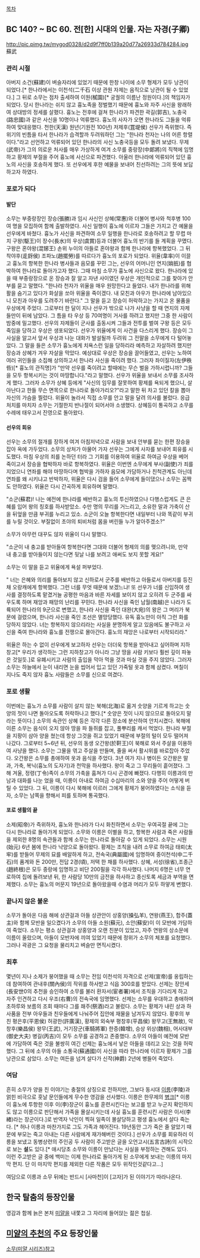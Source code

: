 [[목차]]

== BC 140? ~ BC 60. 전[한] 시대의 인물. 자는 자경(子卿) ==
http://pic.pimg.tw/mygod0328/d2d9f7ff0b139a20d77a26933d784284.jpg
蘇武
=== 관리 시절 ===
아버지 소건(蘇建)이 벼슬자리에 있었기 때문에 한창 나이에 소무 형제가 모두 낭관이 되었다.[* 한나라에서는 이천석(二千石 이상 관원 자제는 음직으로 낭관이 될 수 있었다.] 그 뒤로 소무는 점차 출세하여 이원(樲園)[* 궁궐의 이름난 정원이다.]의 책임자가 되었다.
당시 한나라는 쉬지 않고 흉노족을 정벌했기 때문에 흉노와 자주 사신을 왕래하여 상대방의 정세를 살폈다. 흉노는 전후에 걸쳐 한나라가 파견한 곽길(郭吉), 노충국(路忠國)과 같은 사신을 10명이나 억류했다. 흉노의 사자가 오면 한나라도 그들을 억류하여 맞대응했다.
천한(天漢) 원년(기원전 100년) 저제후(罝堤侯) 선우가 즉위했다. 즉위기의 빈틈을 타서 한나라가 습격할까 두려워하던 그는 "한나라 천자는 나의 어른 항렬이다."라고 선언하고 억류되어 있던 한나라의 사신 노충국등을 모두 돌려 보냈다. 무제(武帝)가 그의 의로운 처사를 매우 가상하게 여겨 소무를 중랑장(中郞將)의 직책에 임명하고 황제의 부절을 주어 흉노에 사신으로 파견했다. 아울러 한나라에 억류되어 있던 흉노의 사신을 호송하게 했다. 또 선우에게 후한 예물을 보내어 친선하려는 그의 뜻에 보답하고자 하였다.
=== 포로가 되다 ===
==== 발단 ====
소무는 부중랑장인 장승(張勝)과 임시 사신인 상혜(常惠)와 더불어 병사와 척후병 100여 명을 모집하여 함께 출발하였다. 사신 일행이 흉노에 이르자 그들은 가지고 간 예물을 선우에게 바쳤다. 
흉노가 사신을 파견하여 소무 일행을 한나라로 호송하려고 할 무렵 마치 구왕(駆王)이 장수(長水)의 우상(虞賞)등과 더불어 흉노의 반기를 들 계획을 꾸몄다. 구왕은 혼야왕(混铘王) 손위 누이의 아들로 혼야왕과 함께 한나라에 항복했었다. 그 뒤 착야후(辵釾侯) 조파노(趙擺勞)를 따르다가 흉노의 포로가 되었다. 위율(韋率)이 이끌고 흉노의 항복한 한나라 병사들과 음모를 꾸민 그는, 선우의 어머니인 연지(姢扺)를 협박하여 한나라로 돌아가고자 했다. 그때 마침 소무가 흉노에 사신으로 왔다. 한나라에 있을 때 부중랑장으로 온 장승과 잘 알고 자낸 사이였던 우상은 개인적으로 그를 찾아가 안부를 묻고 말했다. 
"한나라 천자가 위율을 매우 원망한다고 들었다. 내가 한나라를 위해 활을 숨기고 있다가 화살을 쏘아 위율을 죽이겠다. 내 모친과 아우가 한나라에 남아있으니 모친과 아우를 도려주기 바란다."
그 말을 듣고 장승이 허락하고는 가지고 온 물품을 우상에게 주었다. 그로부터 한 달이 지나 선우가 밖으로 나가 사냥을 할 때 연지의 자제들만이 뒤에 남았다. 그 틈을 타 우상 등 70여명이 거사를 하려고 했지만 그중 한 사람이 밤중에 밀고했다. 선우의 자제들이 군사를 출동시켜 그들과 전투를 벌여 구왕 등은 모두 죽임을 당하고 우상은 생포되었다.
선우가 위율에게 이 사건을 다스리게 했다. 장승이 그 사실을 알고서 앞서 우상과 나눈 대화가 발설될까 두려워 그 전말을 소무에게 다 털어놓았다. 그 말을 들은 소무가 흉노에게 치욕스런 일을 당하리라 예측하고 자살하려 했지만 장승과 상혜가 겨우 자살을 막았다.
예상대로 우상은 장승을 끌어들였고, 선우는 노하여 여러 귀인들을 소집해 상의하고서 한나라 사신을 죽이려 했다. 그러자 좌이질자(左伊秩呰)[* 흉노의 관직명]가 "만약 선우를 죽이려고 할때에는 무슨 벌을 가하시렵니까? 그들을 모두 항복시키는 것이 마땅합니다."라고 말했다. 
선우가 위율을 보내서 소무를 조사하게 했다. 그러자 소무가 상혜 등에게 "사신의 임무를 잘못하여 황제를 욕되게 했으니, 살아난다고 한들 무슨 면목으로 한나라로 돌아가리오?"라고 말한 뒤 차고 있던 칼을 뽑아 자신의 가슴을 찔렀다. 위율이  놀라서 직접 소무를 안고 말을 달려 의사를 불렀다. 응급처치를 마치자 소무는 기절한지 반나절이 되어서야 소생했다. 상혜등이 통곡하고 소무를 수레에 태우고서 진영으로 돌아왔다.
==== 선우의 회유 ====
선우는 소무의 절개를 장하게 여겨 아침저녁으로 사람을 보내 안부를 묻는 한편 장승을 잡아 옥에 가두었다. 소무의 상처가 아물어 가자 선우는 그에게 사자를 보내어 회유를 시도했다. 마침 우상의 죄를 논하던 터라 그 기회를 이용하여 위율로 하여금 우상을 베어 죽이고서 장승을 협박하자 바로 항복하였다. 위율은 이번엔 소무에게 부사(副使)가 죄를 지었으니 연좌를 해야 마땅하다며 협박을 가하자 음모에 가담하거나 친척관계도 아닌데 연좌를 왜 시키냐고 반박하자, 위율은 다시 검을 들어 소무에게 들이댔으나 소무는 꼼짝도 안하였다. 위율은 다시 간곡하게 회유하며 말했다.

"소군(蘇君)! 나는 예전에 한나라를 배반하고 흉노의 투신하였으나 다행스럽게도 큰 은혜를 입어 왕의 칭호를 하사받았소. 수만 명의 무리를 거느리고, 소유한 말과 가축이 산을 뒤엎을 만큼 부귀를 누리고 있소. 소군이 오늘 항복한다면 내일부터 나와 똑같이 부귀를 누릴 것이오. 부질없이 초야의 퇴비처럼 몸을 버린들 누가 알아주겠소?"

소무가 아무런 대꾸도 않자 위율이 다시 말했다.

"소군이 내 충고를 받아들여 항복한다면 그대와 더불어 형제의 의를 맺으려니와, 만약 내 충고를 받아들이지 않는다면 뒷날 나를 보려고 애써도 보지 못할 게요!"

소무는 이 말을 듣고 위율에게 욕설 퍼부었다.

" 너는 은혜와 의리를 돌아보지 않고 신하로서 군주를 배반하고 아들로서 아버지를 등진 채 오랑캐에게 항복했다. 그런 너를 무엇 때문에 보겠느냐! 또 선우가 너를 신임하여 생사를 결정하도록 맡겼거늘 공평한 마음과 바른 자세를 보이지 않고 오히려 두 군주를 싸우도록 하며 재앙과 패망의 난리를 꾸민다. 한나라 사신을 죽인 남월(南越)은 나라가 도륙되어 한나라의 9군으로 변했고, 한나라 사신을 죽인 대완(大宛)의 왕은 그 머리가 북문에 걸렸으며, 한나라 사신을 죽인 조선은 멸망당했다. 유독 흉노만이 아직 그런 화를 당하지 않았다. 너는 항복하지 않으리라는 사실을 분명하게 알고 있음에도 불구하고 사신을 죽여 한나라와 흉노를 전쟁으로 몰아간다. 흉노의 재앙은 나로부터 시작되리라."

위율은 하는 수 없이 선우에게 보고하자 선우는 더더욱 항복을 받아내고 싶어하며 지하창고[* 우리가 생각하는 그런 지하창고가 아니라 그냥 땅을 사람 키보다 훨씬 깊이 파놓은 것일듯.]로 유폐시키고 사람의 출입을 막아 먹을 것과 마실 것을 주지 않았다. 그러자 소무는 하늘에서 눈이 내리면 눈을 씹어서 입고 있던 가죽털 옷과 함께 삼켰다. 며칠이 지나도 죽지 않자 흉노 사람들은 소무를 신으로 여겼다.
=== 포로 생활 ===
이번에는 흉노가 소무를 사람이 살지 않는 북해(北海)로 옮겨 숫양을 기르게 하고는 숫양의 젓이 나면 돌아오도록 허락하나고 했다.[* 숫양은 젓이 나지 않으므로 돌아오지 말라는 뜻이다.] 소무의 속관인 상혜 등은 각각 다른 장소에 분산하여 안치시켰다.
북해에 이른 소무는 음식이 오지 않아 땅을 파 들쥐를 잡고, 풀뿌리를 캐서 먹었다. 한나라 부절을 지팡이 삼아 양을 쳤는데 항상 그것을 쥐고 있었기 때문에 부절의 털이  모두 떨어져 나갔다.
그로부터 5~6년 뒤, 선우의 동생 오간왕(於靬王)이 북해로 와서 주살을 이용하여 사냥을 했다. 소무는 그물을 엮고 주살을 만들며, 줄을 써서 활시위를 바로잡아 주었다. 오간왕은 소무를 총애하여 옷과 음식을 주었다. 3년 여가 지나 병이든 오간왕은 말과, 가축, 복닉(흉노의 도자기)과 천막을 하사했다. 왕이 죽고 그 무리들이 흩어졌다. 그해 겨울, 정령(丁令)족이 소무의 가축을 훔쳐가 다시 곤경에 빠졌다. 다행히 이릉과의 만남과 대화를 나눈 었을 때, 이릉이 아내로 하여금 수십마리의 소와 양을 주어 어떻게 버틸 수 있었다. 그 뒤, 이릉이 다시 북해에 이르러 그에게 황제가 붕어하였다는 소식을 듣자, 소무는 남쪽을 향해서 피를 토하며 통곡했다. 
==== 포로 생활의 끝 ====
소제(昭帝)가 즉위하자, 흉노와 한나라가 다시 화친하면서 소무는 우여곡절 끝에 그는 다시 한나라로 돌아가게 되었다.
소무와 이릉은 이별을 하고, 항복한 사람과 죽은 사람들을 제외한 8명의 속관들과 함께 소무는 한나라로 돌아갈 수 있게 되었다.
소무는 시원(始元) 6년 봄에 한나라 낙양으로 돌아왔다. 황제는 조칙을 내려 소무로 하여금 태뢰(太牢)를 받들어 무제의 묘를 배알하게 하고, 전속국(典屬國)에 임명하여 중이천석(中二千石)의 품계와 돈 200만, 전답 2경(頃), 저택 한 채를 하사했다. 상혜, 서성(徐省),조종근(趙終根)은 모두 중랑에 임명하고 비단 200필을 각각 하사했다. 나머지 6명은 너무 연로하여 집에 돌려보낸 뒤, 한 사람당 10만의 금전을 하사하고 종신토록 세금과 부역을 면제했다. 소무는 흉노의 머문지 19년으로 돌아왔을때 수염과 머리가 모두 하얗게 변했다. 
=== 끝나지 않은 불운 ===
소무가 돌아온 다음 해에 상관걸과 아들 상관안이 상홍양(搡弘羊), 연왕(燕王), 합주(蓋主)와 함께 모반을 일으켰다가 소무의 아들 소원(蘇元), 소안(蘇安)이 이 모반에 가담하여 죽었다. 소무는 평소 상관걸과 상홍양과 오랜 친분이 있었고, 자주 연왕의 상소문에 이름이 올랐으며, 아들이 모반자에 끼여 있었기 때문에 정위가 소무의 체포를 요청했다. 그러나 곽광은 그 요청을 물리치고 벼슬만 면직시켰다.
=== 최후 ===
몇년이 지나 소제가 붕어했을 때 소무는 전임 이천석의 자격으로 선제(宣帝)를 옹립하는 데 참여하여 관내후(關內侯)의 작위를 하사받고 식읍 300호를 받았다. 선제는 장안세(長安世0의 추천을 승인하여 소무를 불러 환자서(宦者署)에서 조칙을 기다리게 하고 자주 인견하고 다시 우조(右曹)의 전속국에 임명했다. 선제는 소무를 우대하고 총애하며 초하루와 보름의 조회 때마다 그를 좨주(祭酒)라고 불렀다.
소무는 황제가 내린 상과 하사품을 전부 아우들과 친우들에게 나눠주어 집안에 재물을 남겨두지 않았다. 황후의 부친 평은후(平恩侯) 허광한(許廣漢), 황제의 외숙부 평창후(平昌侯) 왕무고(王無故), 악창후(樂昌侯) 왕무(王武), 거기장군(車騎將軍) 한증(韓增), 승상 위상(魏相), 어사대부(御史大夫) 병길(丙吉)이 모두 소무를 공경하고 존중했다. 소무의 아들이 예전에 모반에 가담하여 죽은 것을 불쌍히 여긴 선제는 흉노에서 낳은 아들을 데리고 오는 것을 허락했다. 그 뒤에 소무의 아들 소통국(蘇通國)이 사신을 따라 한나라에 이르자 황제가 그를 낭관으로 삼았다. 소무는 여든을 넘겨 살다가 신작(神爵) 2년에 병들어 죽었다. 
=== 여담 ===
흔히 소무가 양을 친 이야기는 충절의 상징으로 전하지만, 그보다 동시대 [[이릉]](李陵)과 얽힌 비극으로 훗날 문인들에게 무수한 영감을 선사했다. 이릉은 한무제의 [[병크]][* 이릉이 흉노에 투항한 이후 이(李)장군이 흉노를 훈련시킨다는 보고를 받고 누군지 확인하지도 않고 이릉으로 판단해서 가족을 몰살시키는데 사실 흉노를 훈련시킨 사람은 이서(李緖)라는 장군이다.]로 반역자 낙인이 찍혀 일족이 몰살당하고 평생 흉노에서 살다 죽는다. [* 허나 이릉과 마찬가지로 그도 가족과 헤어진다. 19년동안 그가 죽은 줄 알았기 때문에 부모는 죽고 아내는 다른 사람에게 재가해버린 것이다.] 선우가 소무를 회유하러 이릉을 보냈고 동병상련의 주인공 두 사람이 주고받은 글을 오언고시(五言古詩)의 시작으로 보는 '''설'''도 있다.[* 애시당초 소무와 이릉이 만났다는 사실을 부정하는 견해도 있다. 이런 주고받은 글 중에 백미는 이제 한나라로 돌아가게 된 소무에게 보내는 이릉의 마지막 편지. 단 이 마지막 편지를 제외한 다른 작품은 모두 위작인것같다고...]

여담으로 이릉과 소무 뒤에는 반드시 [사마천]이 [고자]가 된 이야기가 따라나온다.

== 한국 탈춤의 등장인물 ==
영감과 함께 늙은 본처 [[미얄]]을 내쫓고 그 자리에 들어앉는 젊은 첩실.

== [[미얄의 추천]]의 주요 등장인물 ==
[[소무(미얄 시리즈)]]참고
